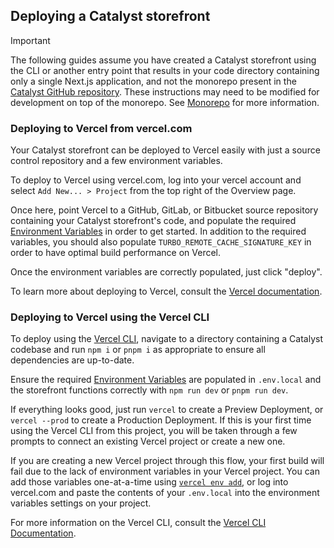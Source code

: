## Deploying a Catalyst storefront

> [!IMPORTANT]
> The following guides assume you have created a Catalyst storefront using the CLI or another entry point that results in your code directory containing only a single Next.js application, and not the monorepo present in the [Catalyst GitHub repository](https://github.com/bigcommerce/catalyst). These instructions may need to be modified for development on top of the monorepo. See [Monorepo](#monorepo) for more information.

### Deploying to Vercel from vercel.com
Your Catalyst storefront can be deployed to Vercel easily with just a source control repository and a few environment variables.

To deploy to Vercel using vercel.com, log into your vercel account and select `Add New... > Project` from the top right of the Overview page.

Once here, point Vercel to a GitHub, GitLab, or Bitbucket source repository containing your Catalyst storefront's code, and populate the required [Environment Variables](#environment-variables) in order to get started. In addition to the required variables, you should also populate `TURBO_REMOTE_CACHE_SIGNATURE_KEY` in order to have optimal build performance on Vercel.

Once the environment variables are correctly populated, just click "deploy".

To learn more about deploying to Vercel, consult the [Vercel documentation](https://vercel.com/docs/deployments/overview).

### Deploying to Vercel using the Vercel CLI

To deploy using the [Vercel CLI](https://vercel.com/docs/cli), navigate to a directory containing a Catalyst codebase and run `npm i` or `pnpm i` as appropriate to ensure all dependencies are up-to-date.

Ensure the required [Environment Variables](#environment-variables) are populated in `.env.local` and the storefront functions correctly with `npm run dev` or `pnpm run dev`.

If everything looks good, just run `vercel` to create a Preview Deployment, or `vercel --prod` to create a Production Deployment. If this is your first time using the Vercel CLI from this project, you will be taken through a few prompts to connect an existing Vercel project or create a new one.

If you are creating a new Vercel project through this flow, your first build will fail due to the lack of environment variables in your Vercel project. You can add those variables one-at-a-time using [`vercel env add`](https://vercel.com/docs/cli/env), or log into vercel.com and paste the contents of your `.env.local` into the environment variables settings on your project.

For more information on the Vercel CLI, consult the [Vercel CLI Documentation](https://vercel.com/docs/cli).
